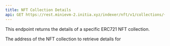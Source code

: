 ```yaml
---
title: NFT Collection Details
api: GET https://rest.minievm-2.initia.xyz/indexer/nft/v1/collections/{collection_addr}
---
```


This endpoint returns the details of a specific ERC721 NFT collection.

<ParamField path="collection_addr" type="string" required="true">
  The address of the NFT collection to retrieve details for
</ParamField>